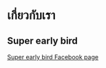 # เกี่ยวกับเรา

## Super early bird

[Super early bird Facebook page](https://www.facebook.com/superearlybird)
